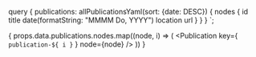 
  query {
    publications: allPublicationsYaml(sort: {date: DESC}) {
      nodes {
        id
        title
        date(formatString: "MMMM Do, YYYY")
        location
        url
      }
    }
  }
`;

<PageContent title="Published Research" maxWidth="800px">

  {
    props.data.publications.nodes.map((node, i) => (
      <Publication key={ `publication-${ i }` } node={node} />
    ))
  }
</PageContent>